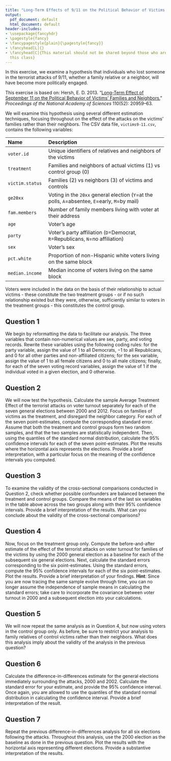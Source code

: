 ```yaml
---
title: "Long-Term Effects of 9/11 on the Political Behavior of Victims' Families"
output:
  pdf_document: default
  html_document: default
header-includes:
- \usepackage{fancyhdr}
- \pagestyle{fancy}
- \fancypagestyle{plain}{\pagestyle{fancy}}
- \fancyhead[L]{}
- \fancyhead[C]{This material should not be shared beyond those who are enrolled in
  this class}
---
```


In this exercise, we examine a hypothesis that individuals who lost
someone in the terrorist attacks of 9/11, whether a family relative or
a neighbor, will have become more politically engaged.

This exercise is based on: Hersh, E. D. 2013. “[Long-Term Effect of September 11 on the Political Behavior of Victims’ Families and Neighbors.](http://dx.doi.org/10.1073/pnas.1315043110)” *Proceedings of the National Academy of Sciences* 110(52): 20959–63. 

We will examine this hypothesis
using several different estimation techniques, focusing throughout on
the effect of the attacks on the victims' families rather than their
neighbors. The CSV data file, `victims9-11.csv`, contains the
following variables:

------------------------------------------------------------------------------
 Name                Description
 ------------------- ---------------------------------------------------------
 `voter.id`          Unique identifiers of relatives and neighbors of the 
                     victims 
                     
 `treatment`         Families and neighbors of actual victims (1) vs control 
                     group (0)
 
 `victim.status`     Families (2) vs neighbors (3) of victims and controls
 
 `ge20xx`            Voting in the `20xx` general election (`Y`=at the polls, 
                     `A`=absentee, `E`=early, `M`=by mail) 
 
 `fam.members`       Number of family members living with voter at their address 
 
 `age`               Voter's age 
 
 `party`             Voter's party affiliation (`D`=Democrat, `R`=Republicans, 
                     `N`=no affiliation) 
 
 `sex`               Voter's sex
 
 `pct.white`         Proportion of non-Hispanic white voters living on the same 
                     block 
 
 `median.income`     Median income of voters living on the same block  
------------------------------------------------------------------------------

Voters were
included in the data on the basis of their relationship to actual
victims - these constitute the two treatment groups - or if no
such relationship existed but they were, otherwise, sufficiently
similar to voters in the treatment groups - this constitutes the
control group. 

## Question 1

We begin by reformatting the data to facilitate our analysis.
The three variables that contain non-numerical values are sex,
party, and voting records. Rewrite these variables using the
following coding rules: for the party variable, assign the value of
$1$ to all Democrats, $-1$ to all Republicans, and $0$ for all other
parties and non-affiliated citizens; for the sex variable, assign
the value of $1$ to all female citizens and $0$ to all male
citizens; finally, for each of the seven voting record variables,
assign the value of $1$ if the individual voted in a given election,
and $0$ otherwise.

## Question 2

We will now test the hypothesis. Calculate the sample Average
Treatment Effect of the terrorist attacks on voter turnout
separately for each of the seven general elections between 2000 and
2012. Focus on families of victims as the treatment, and disregard
the neighbor category. For each of the seven point-estimates,
compute the corresponding standard error.  Assume that both the
treatment and control groups form two random samples, and that the
two samples are statistically independent. Then, using the quantiles
of the standard normal distribution, calculate the 95% confidence
intervals for each of the seven point-estimates. Plot the results
where the horizontal axis represents the elections.  Provide a brief
interpretation, with a particular focus on the meaning of the
confidence intervals you computed.

## Question 3

To examine the validity of the cross-sectional comparisons
conducted in Question 2, check whether possible confounders are
balanced between the treatment and control groups. Compare the means
of the last six variables in the table above across the two
groups along with their 95\% confidence intervals.  Provide a brief
interpretation of the results. What can you conclude about the
validity of the cross-sectional comparisons?

## Question 4

Now, focus on the treatment group only. Compute the
before-and-after estimate of the effect of the terrorist attacks on
voter turnout for families of the victims by using the 2000 general
election as a baseline for each of the subsequent six general
elections. Next, calculate the standard errors corresponding to the
six point-estimates.  Using the standard errors, compute the 95%
confidence intervals for each of the six point-estimates.  Plot the
results. Provide a brief interpretation of your
findings. **Hint**: Since you are now tracing the
same sample evolve through time, you can no longer assume the
independence of sample means in calculating the standard errors;
take care to incorporate the covariance between voter turnout in 2000
and a subsequent election into your calculations.

## Question 5

We will now repeat the same analysis as in Question 4, but now
using voters in the control group only. As before, be sure to
restrict your analysis to family relatives of control victims rather
than their neighbors.  What does this analysis imply about the
validity of the analysis in the previous question?

## Question 6

Calculate the difference-in-differences estimate for the general
elections immediately surrounding the attacks, 2000 and
2002. Calculate the standard error for your estimate, and provide
the 95% confidence interval.  Once again, you are allowed to use
the quantiles of the standard normal distribution in calculating the
confidence interval.  Provide a brief interpretation of the result.

## Question 7

Repeat the previous difference-in-differences analysis for all
six elections following the attacks.  Throughout this analysis,
use the 2000 election as the baseline as done in the previous
question.  Plot the results with the horizontal axis representing
different elections.  Provide a substantive interpretation of the
results.

